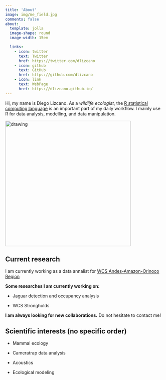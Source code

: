 ```yaml
---
title: 'About'
image: img/me_field.jpg
comments: false
about:
  template: jolla
  image-shape: round
  image-width: 15em

  links:
    - icon: twitter
      text: Twitter
      href: https://twitter.com/dlizcano
    - icon: github
      text: GitHub
      href: https://github.com/dlizcano
    - icon: link
      text: WebPage 
      href: https://dlizcano.github.io/
---
```


Hi, my name is Diego Lizcano. As a _wildlife ecologist_, the [R statistical computing language](https://www.r-project.org/) is an important part of my daily workflow. I mainly use R for data analysis, modelling, and data manipulation.

<img src="/img/me2024.jpg" alt="drawing" width="400"/>

## Current research

I am currently working as a data annalist for [WCS Andes-Amazon-Orinoco Region](http://www.wcs.org)

**Some researches I am currently working on:**

- Jaguar detection and occupancy analysis

- WCS Strongholds 

**I am always looking for new collaborations.** Do not hesitate to contact me!

## Scientific interests (no specific order)

- Mammal ecology

- Cameratrap data analysis  

- Acoustics

- Ecological modeling 

